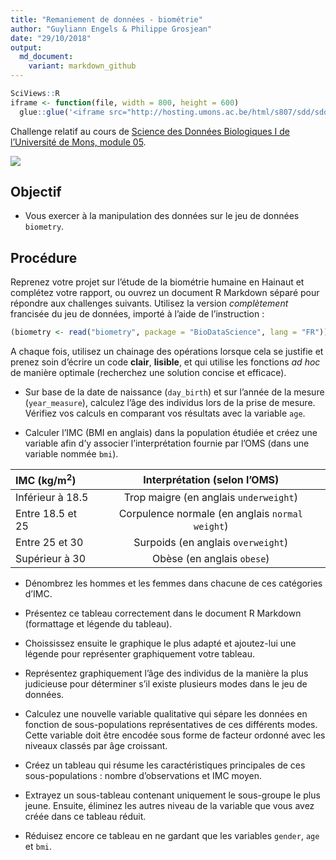 ```yaml
---
title: "Remaniement de données - biométrie"
author: "Guyliann Engels & Philippe Grosjean"
date: "29/10/2018"
output:
  md_document:
    variant: markdown_github
---
```


```r
SciViews::R
iframe <- function(file, width = 800, height = 600)
  glue::glue('<iframe src="http://hosting.umons.ac.be/html/s807/sdd/sdd1_02/{file}" width="{width}" height="{height}" style="border:none;"></iframe>')
```

Challenge relatif au cours de [Science des Données Biologiques I de l'Université de Mons, module 05](http://biodatascience-course.sciviews.org/sdd-umons/import.html).

![](../../template/biodatascience.png)


## Objectif

- Vous exercer à la manipulation des données sur le jeu de données `biometry`.


## Procédure

Reprenez votre projet sur l'étude de la biométrie humaine en Hainaut et complétez votre rapport, ou ouvrez un document R Markdown séparé pour répondre aux challenges suivants. Utilisez la version *complètement* francisée du jeu de données, importé à l'aide de l'instruction :

```r
(biometry <- read("biometry", package = "BioDataScience", lang = "FR"))
```

A chaque fois, utilisez un chainage des opérations lorsque cela se justifie et prenez soin d'écrire un code **clair**, **lisible**, et qui utilise les fonctions *ad hoc* de manière optimale (recherchez une solution concise et efficace).

- Sur base de la date de naissance (`day_birth`) et sur l'année de la mesure (`year_measure`), calculez l'âge des individus lors de la prise de mesure. Vérifiez vos calculs en comparant vos résultats avec la variable `age`.

- Calculer l'IMC (BMI en anglais) dans la population étudiée et créez une variable afin d'y associer l'interprétation fournie par l'OMS (dans une variable nommée `bmi`). 

|IMC (kg/m^2^)      | Interprétation (selon l’OMS)                    |
|:------------------|:-----------------------------------------------:|
|Inférieur à 18.5   | Trop maigre (en anglais `underweight`)           |
|Entre 18.5 et 25   | Corpulence normale (en anglais `normal weight`) |
|Entre 25 et 30     | Surpoids (en anglais `overweight`)              |
|Supérieur à 30     | Obèse (en anglais `obese`)                    |

- Dénombrez les hommes et les femmes dans chacune de ces catégories d'IMC.

- Présentez ce tableau correctement dans le document R Markdown (formattage et légende du tableau).

- Choississez ensuite le graphique le plus adapté et ajoutez-lui une légende pour représenter graphiquement votre tableau. 

- Représentez graphiquement l'âge des individus de la manière la plus judicieuse pour déterminer s'il existe plusieurs modes dans le jeu de données.

- Calculez une nouvelle variable qualitative qui sépare les données en fonction de sous-populations représentatives de ces différents modes. Cette variable doit être encodée sous forme de facteur ordonné avec les niveaux classés par âge croissant.

- Créez un tableau qui résume les caractéristiques principales de ces sous-populations : nombre d'observations et IMC moyen.

- Extrayez un sous-tableau contenant uniquement le sous-groupe le plus jeune. Ensuite, éliminez les autres niveau de la variable que vous avez créée dans ce tableau réduit. 

- Réduisez encore ce tableau en ne gardant que les variables `gender`, `age` et `bmi`.

